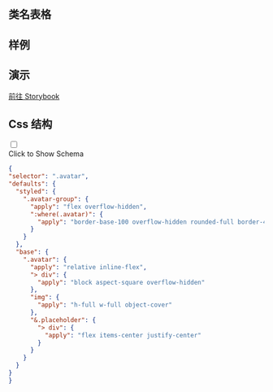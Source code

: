 
## 类名表格

<CssTable name="avatar" />

## 样例

<Demo></Demo>

## 演示

[前往 Storybook](https://story.ui.icebreaker.top/?path=/docs/data-display-avatar--docs)

## Css 结构
<div className="collapse">
<input type="checkbox" /> 
<div class="collapse-title px-0">
<span class="btn">Click to Show Schema</span>
</div>
<div class="collapse-content"> 

```json
{
"selector": ".avatar",
"defaults": {
  "styled": {
    ".avatar-group": {
      "apply": "flex overflow-hidden",
      ":where(.avatar)": {
        "apply": "border-base-100 overflow-hidden rounded-full border-4"
      }
    }
  },
  "base": {
    ".avatar": {
      "apply": "relative inline-flex",
      "> div": {
        "apply": "block aspect-square overflow-hidden"
      },
      "img": {
        "apply": "h-full w-full object-cover"
      },
      "&.placeholder": {
        "> div": {
          "apply": "flex items-center justify-center"
        }
      }
    }
  }
}
}
```

</div>
</div>